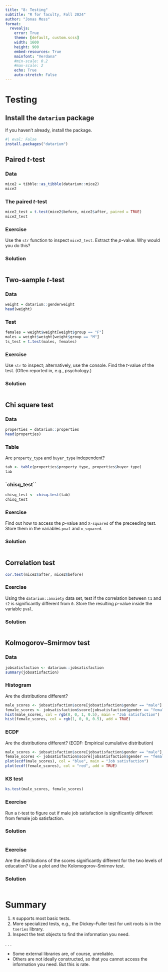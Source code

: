 ```yaml
---
title: "8: Testing"
subtitle: "R for faculty, Fall 2024"
author: "Jonas Moss"
format:
  revealjs:
    error: True
    theme: [default, custom.scss]
    width: 1600
    height: 900
    embed-resources: True
    mainfont: "Verdana"
    #min-scale: 0.2
    #max-scale: 2
    echo: True
    auto-stretch: False
---
```


# Testing

## Install the `datarium` package

If you haven't already, install the package.
```r
#| eval: False
install.packages("datarium")
```


## Paired *t*-test

::: {.panel-tabset}

### Data

```r
mice2 = tibble::as_tibble(datarium::mice2)
mice2
```

### The paired *t*-test

```r
mice2_test = t.test(mice2$before, mice2$after, paired = TRUE)
mice2_test
```

### Exercise
Use the `str` function to inspect `mice2_test`. Extract the *p*-value. Why would you do this?

### Solution
```r

```

:::

## Two-sample *t*-test

::: {.panel-tabset}

### Data
```r
weight = datarium::genderweight
head(weight)
```


### Test
```r
females = weight$weight[weight$group == "F"]
males = weight$weight[weight$group == "M"]
ts_test = t.test(males, females)
```

### Exercise
Use `str` to inspect; alternatively, use the console. Find the *t*-value of the test. (Often reported in, e.g., psychology.)

### Solution
```r

```

:::


## Chi square test

::: {.panel-tabset}

### Data
```r
properties = datarium::properties
head(properties)
```

### Table

Are `property_type` and `buyer_type` independent?

```r
tab <- table(properties$property_type, properties$buyer_type)
tab
```

### `chisq_test``
```r
chisq_test <- chisq.test(tab)
chisq_test
```

### Exercise
Find out how to access the *p*-value and `X-squared` of the preceeding test. Store them in the variables `pval` and `x_squared`.

### Solution
```r

```

:::


## Correlation test

```r
cor.test(mice2$after, mice2$before)
```

::: {.panel-tabset}
### Exercise
Using the `datarium::anxiety` data set, test if the correlation between `t1` and `t2` is significantly different from `0`. Store the resulting *p*-value inside the variable `pval`. 

### Solution
```r

```

:::


## Kolmogorov--Smirmov test

::: {.panel-tabset}

### Data
```r
jobsatisfaction <- datarium::jobsatisfaction
summary(jobsatisfaction)
```

### Histogram
Are the distributions different?
```r
male_scores <- jobsatisfaction$score[jobsatisfaction$gender == "male"]
female_scores <- jobsatisfaction$score[jobsatisfaction$gender == "female"]
hist(male_scores, col = rgb(0, 0, 1, 0.5), main = "Job satisfaction")
hist(female_scores, col = rgb(1, 0, 0, 0.5), add = TRUE)
```

### ECDF
Are the distributions different? (ECDF: Empirical cumulative distribution)
```r
male_scores <- jobsatisfaction$score[jobsatisfaction$gender == "male"]
female_scores <- jobsatisfaction$score[jobsatisfaction$gender == "female"]
plot(ecdf(male_scores), col = "blue", main = "Job satisfaction")
plot(ecdf(female_scores), col = "red", add = TRUE)
```

### KS test
```r
ks.test(male_scores, female_scores)
```
### Exercise
Run a *t*-test to figure out if male job satisfaction is significantly different from female job satisfaction.

### Solution 
```r

```

### Exercise
Are the distributions of the scores significantly different for the two levels of education? Use a plot and the Kolomogorov--Smirnov test.

### Solution
```r

```

:::

# Summary

1. `R` supports most basic tests.
2. More specialized tests, e.g., the Dickey--Fuller test for unit roots is in the `tseries` library.
3. Inspect the test objects to find the information you need.

. . . 

* Some external libraries are, of course, unreliable. 
* Others are not ideally constructed, so that you cannot access the information you need. But this is rate.

